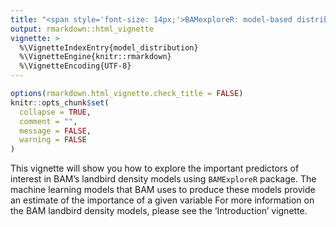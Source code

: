 ```yaml
---
title: "<span style='font-size: 14px;'>BAMexploreR: model-based distribution, abundance, and habitat associations of boreal birds</span><br><strong>Habitat Associations</strong>"
output: rmarkdown::html_vignette
vignette: >
  %\VignetteIndexEntry{model_distribution}
  %\VignetteEngine{knitr::rmarkdown}
  %\VignetteEncoding{UTF-8}
---
```


```r
options(rmarkdown.html_vignette.check_title = FALSE)
knitr::opts_chunk$set(
  collapse = TRUE,
  comment = "",
  message = FALSE,
  warning = FALSE
)
```

This vignette will show you how to explore the important predictors of interest in BAM's landbird density models using `BAMExploreR` package. The machine learning models that BAM uses to produce these models provide an estimate of the importance of a given variable
For more information on the BAM landbird density models, please see the 'Introduction' vignette.
